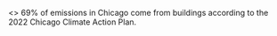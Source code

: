 <>
  <Callout type="info">
    69% of emissions in Chicago come from buildings according to the 2022 Chicago Climate Action Plan.
  </Callout>

<Section>
  <Title title="About The Project" />
  <Paragraph
    paragraph="69% of emissions in Chicago come from buildings according to the 2022 Chicago Climate Action Plan. Electrify Chicago is a Chi Hack Night project led by
    Viktor Köves that transforms data into easy to understand analysis and charts so Chicagoans can understand the impact of their buildings on the climate."
  />
</Section>

<Section>
  <Title title="Example Buildings" />
  <Paragraph paragraph="Take the following buildings for example:" />
  <div className="flex flex-wrap justify-center items-center gap-4">
    <BuildingCard
      name="Marina Towers Condominium"
      note="has low emissions, is 100% electrified, and has consistently reported it’s energy use to the city."
      grade="A"
      electrified={true}
      gasUsage="0"
      emissions="4,309"
      path="https://electrifychicago.net/building/marina-towers-condominium-association/"
      image={{ url: "/images/electrify-chicago/marina-towers.jpg", alt: "The Marina Towers Buildings in Chicago" }}
      building={{
        PropertyName: "Marina Towers Condominium",
        PrimaryPropertyType: "Multifamily Housing",
        GHGIntensity: 5.6,
        TotalGHGEmissions: 4309,
        AvgPercentileLetterGrade: "A",
        NaturalGasUse: 0,
        DistrictSteamUse: 0,
      }}
    />
    <BuildingCard
      name="The Art Institute of Chicago"
      note="relies on 66% of it’s energy mix on natural gas and has the 17th highest emissions for buildings in Chicago."
      grade="D"
      electrified={false}
      gasUsage="66"
      emissions="19,068"
      path="https://electrifychicago.net/building/the-art-institute-of-chicago/"
      image={{ url: "/images/electrify-chicago/art-institute.jpg", alt: "The Art Institute of Chicago" }}
      building={{
        PropertyName: "The Art Institute of Chicago",
        PrimaryPropertyType: "Museum",
        GHGIntensity: 18.9,
        TotalGHGEmissions: 19068,
        AvgPercentileLetterGrade: "D",
        NaturalGasUse: 66,
        DistrictSteamUse: 0,
      }}
    />
  </div>
</Section>

{" "}

<Section>
  <Title title="My Contributions" />
  <Paragraph
    paragraph="I am currently working on the City-Wide statistics page, which will give a year over year analysis of the greenhouse gas emissions and other statistics for
    all of the buildings we have data for."
  />
  <Paragraph paragraph="I used Pandas to take our existing data and organize it by year, pass that data to Vue and render out the information with D3." />
  <EmissionsChart />
</Section>

{" "}

<Section>
  <Title title="Next Steps" />
  <Paragraph
    paragraph="The current version only does all buildings but the next step is to make it so that it can be broken down by building type (mixed residential, healthcare,
    College, Data Center, etc). Once setting up the Pandas data pipeline, I sent that over to my graphs I made in D3 and rendered them to the screen!"
  />
</Section>

  <Section>
    <Title title="Technical Details" />
    <Paragraph paragraph="The frontend is built in VueJS, and uses the Gridsome Jamstack framework." />
  </Section>
</>
